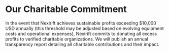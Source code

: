 # Our Charitable Commitment

In the event that Nexirift achieves sustainable profits exceeding $10,000 USD annually (this threshold may be adjusted based on evolving equipment costs and operational expenses), Nexirift commits to donating all excess profits to verified charitable organizations. We will publish an annual transparency report detailing all charitable contributions and their impact.
